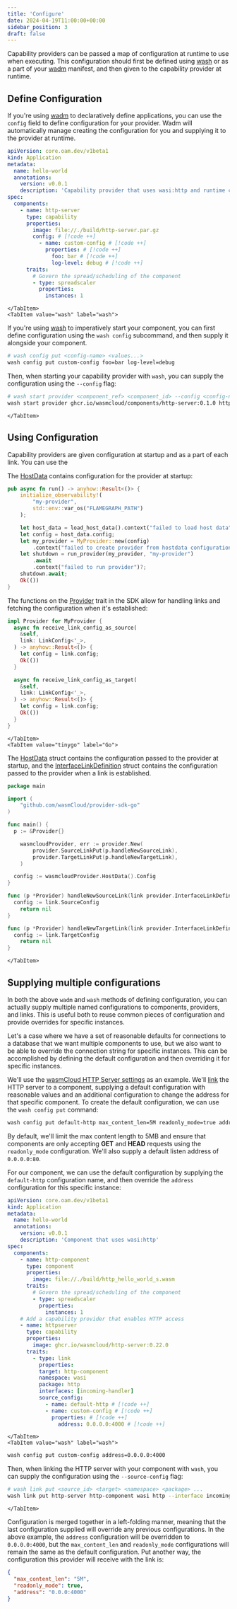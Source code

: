 ```yaml
---
title: 'Configure'
date: 2024-04-19T11:00:00+00:00
sidebar_position: 3
draft: false
---
```



Capability providers can be passed a map of configuration at runtime to use when executing. This configuration should first be defined using [wash](/docs/ecosystem/wash/) or as a part of your [wadm](/docs/ecosystem/wadm/) manifest, and then given to the capability provider at runtime.

## Define Configuration

<Tabs groupId="tool" queryString>
    <TabItem value="wadm" label="wadm" default>

If you're using [wadm](/docs/ecosystem/wadm/) to declaratively define applications, you can use the `config` field to define configuration for your provider. Wadm will automatically manage creating the configuration for you and supplying it to the provider at runtime.

```yaml
apiVersion: core.oam.dev/v1beta1
kind: Application
metadata:
  name: hello-world
  annotations:
    version: v0.0.1
    description: 'Capability provider that uses wasi:http and runtime configuration'
spec:
  components:
    - name: http-server
      type: capability
      properties:
        image: file://./build/http-server.par.gz
        config: # [!code ++]
          - name: custom-config # [!code ++]
            properties: # [!code ++]
              foo: bar # [!code ++]
              log-level: debug # [!code ++]
      traits:
        # Govern the spread/scheduling of the component
        - type: spreadscaler
          properties:
            instances: 1
```

    </TabItem>
    <TabItem value="wash" label="wash">

If you're using [wash](/docs/ecosystem/wash/) to imperatively start your component, you can first define configuration using the `wash config` subcommand, and then supply it alongside your component.

```bash
# wash config put <config-name> <values...>
wash config put custom-config foo=bar log-level=debug
```

Then, when starting your capability provider with `wash`, you can supply the configuration using the `--config` flag:

```bash
# wash start provider <component_ref> <component_id> --config <config-name>
wash start provider ghcr.io/wasmcloud/components/http-server:0.1.0 http-server --config custom-config
```

    </TabItem>

</Tabs>

## Using Configuration

Capability providers are given configuration at startup and as a part of each link. You can use the

<Tabs groupId="lang" queryString>
    <TabItem value="rust" label="Rust" default>

The [HostData](https://docs.rs/wasmcloud-provider-sdk/0.8.0/wasmcloud_provider_sdk/struct.HostData.html) contains configuration for the provider at startup:

```rust
pub async fn run() -> anyhow::Result<()> {
    initialize_observability!(
        "my-provider",
        std::env::var_os("FLAMEGRAPH_PATH")
    );

    let host_data = load_host_data().context("failed to load host data")?;
    let config = host_data.config;
    let my_provider = MyProvider::new(config)
        .context("failed to create provider from hostdata configuration")?;
    let shutdown = run_provider(my_provider, "my-provider")
        .await
        .context("failed to run provider")?;
    shutdown.await;
    Ok(())
}
```

The functions on the [Provider](https://docs.rs/wasmcloud-provider-sdk/0.8.0/wasmcloud_provider_sdk/trait.Provider.html) trait in the SDK allow for handling links and fetching the configuration when it's established:

```rust
impl Provider for MyProvider {
  async fn receive_link_config_as_source(
    &self,
    link: LinkConfig<'_>,
  ) -> anyhow::Result<()> {
    let config = link.config;
    Ok(())
  }

  async fn receive_link_config_as_target(
    &self,
    link: LinkConfig<'_>,
  ) -> anyhow::Result<()> {
    let config = link.config;
    Ok(())
  }
}

```

    </TabItem>
    <TabItem value="tinygo" label="Go">

The [HostData](https://github.com/wasmCloud/provider-sdk-go/blob/main/host.go#L21) struct contains the configuration passed to the provider at startup, and the [InterfaceLinkDefinition](https://github.com/wasmCloud/provider-sdk-go/blob/main/link.go#L20) struct contains the configuration passed to the provider when a link is established.

```go
package main

import (
	"github.com/wasmCloud/provider-sdk-go"
)

func main() {
  p := &Provider{}

	wasmcloudProvider, err := provider.New(
		provider.SourceLinkPut(p.handleNewSourceLink),
		provider.TargetLinkPut(p.handleNewTargetLink),
	)

  config := wasmcloudProvider.HostData().Config
}

func (p *Provider) handleNewSourceLink(link provider.InterfaceLinkDefinition) error {
  config := link.SourceConfig
	return nil
}

func (p *Provider) handleNewTargetLink(link provider.InterfaceLinkDefinition) error {
  config := link.TargetConfig
	return nil
}
```

    </TabItem>

</Tabs>

## Supplying multiple configurations

In both the above `wadm` and `wash` methods of defining configuration, you can actually supply multiple named configurations to components, providers, and links. This is useful both to reuse common pieces of configuration and provide overrides for specific instances.

Let's a case where we have a set of reasonable defaults for connections to a database that we want multiple components to use, but we also want to be able to override the connection string for specific instances. This can be accomplished by defining the default configuration and then overriding it for specific instances.

We'll use the [wasmCloud HTTP Server settings](https://github.com/wasmCloud/wasmCloud/blob/main/crates/provider-http-server/settings.md) as an example. We'll [link](/docs/concepts/linking-components/) the HTTP server to a component, supplying a default configuration with reasonable values and an additional configuration to change the address for that specific component. To create the default configuration, we can use the `wash config put` command:

```bash
wash config put default-http max_content_len=5M readonly_mode=true address=0.0.0.0:80
```

By default, we'll limit the max content length to 5MB and ensure that components are only accepting **GET** and **HEAD** requests using the `readonly_mode` configuration. We'll also supply a default listen address of `0.0.0.0:80`.

For our component, we can use the default configuration by supplying the `default-http` configuration name, and then override the `address` configuration for this specific instance:

<Tabs groupId="tool" queryString>
    <TabItem value="wadm" label="wadm" default>

```yaml
apiVersion: core.oam.dev/v1beta1
kind: Application
metadata:
  name: hello-world
  annotations:
    version: v0.0.1
    description: 'Component that uses wasi:http'
spec:
  components:
    - name: http-component
      type: component
      properties:
        image: file://./build/http_hello_world_s.wasm
      traits:
        # Govern the spread/scheduling of the component
        - type: spreadscaler
          properties:
            instances: 1
    # Add a capability provider that enables HTTP access
    - name: httpserver
      type: capability
      properties:
        image: ghcr.io/wasmcloud/http-server:0.22.0
      traits:
        - type: link
          properties:
          target: http-component
          namespace: wasi
          package: http
          interfaces: [incoming-handler]
          source_config:
            - name: default-http # [!code ++]
            - name: custom-config # [!code ++]
              properties: # [!code ++]
                address: 0.0.0.0:4000 # [!code ++]
```

    </TabItem>
    <TabItem value="wash" label="wash">

```bash
wash config put custom-config address=0.0.0.0:4000
```

Then, when linking the HTTP server with your component with `wash`, you can supply the configuration using the `--source-config` flag:

```bash
# wash link put <source_id> <target> <namespace> <package> ...
wash link put http-server http-component wasi http --interface incoming-handler --source-config default-http --source-config custom-config
```

    </TabItem>

</Tabs>

Configuration is merged together in a left-folding manner, meaning that the last configuration supplied will override any previous configurations. In the above example, the `address` configuration will be overridden to `0.0.0.0:4000`, but the `max_content_len` and `readonly_mode` configurations will remain the same as the default configuration. Put another way, the configuration this provider will receive with the link is:

```json
{
  "max_content_len": "5M",
  "readonly_mode": true,
  "address": "0.0.0:4000"
}
```

